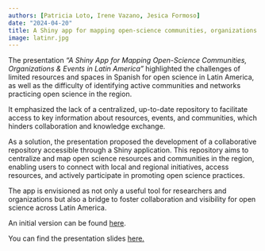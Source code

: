```yaml
---
authors: [Patricia Loto, Irene Vazano, Jesica Formoso]
date: "2024-04-20"
title: A Shiny app for mapping open-science communities, organizations & events in Latin America (Lightning Talk)
image: latinr.jpg
---
```


The presentation *"A Shiny App for Mapping Open-Science Communities, Organizations & Events in Latin America"* highlighted the challenges of limited resources and spaces in Spanish for open science in Latin America, as well as the difficulty of identifying active communities and networks practicing open science in the region.

It emphasized the lack of a centralized, up-to-date repository to facilitate access to key information about resources, events, and communities, which hinders collaboration and knowledge exchange.

As a solution, the presentation proposed the development of a collaborative repository accessible through a Shiny application. This repository aims to centralize and map open science resources and communities in the region, enabling users to connect with local and regional initiatives, access resources, and actively participate in promoting open science practices.

The app is envisioned as not only a useful tool for researchers and organizations but also a bridge to foster collaboration and visibility for open science across Latin America. 

An initial version can be found [here](https://www.metadocencia.org/proyecto/mapeo-comunidades/). 

You can find the presentation slides [here.](https://docs.google.com/presentation/d/1aJ8POmzZIvZF_OumrVwY1PzpOhQYVdOlPIDg1nUAk2E/edit#slide=id.g170e5c2660d_0_5)

